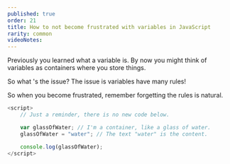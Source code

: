 ```yaml
---
published: true
order: 21
title: How to not become frustrated with variables in JavaScript
rarity: common
videoNotes:
---
```


Previously you learned what a variable is. By now you might think of variables as containers where you store things.

So what 's the issue?
The issue is variables have many rules!

So when you become frustrated, remember forgetting the rules is natural.

```js
<script>
    // Just a reminder, there is no new code below.

    var glassOfWater; // I'm a container, like a glass of water.
    glassOfWater = "water"; // The text "water" is the content.

    console.log(glassOfWater);
</script>
```
